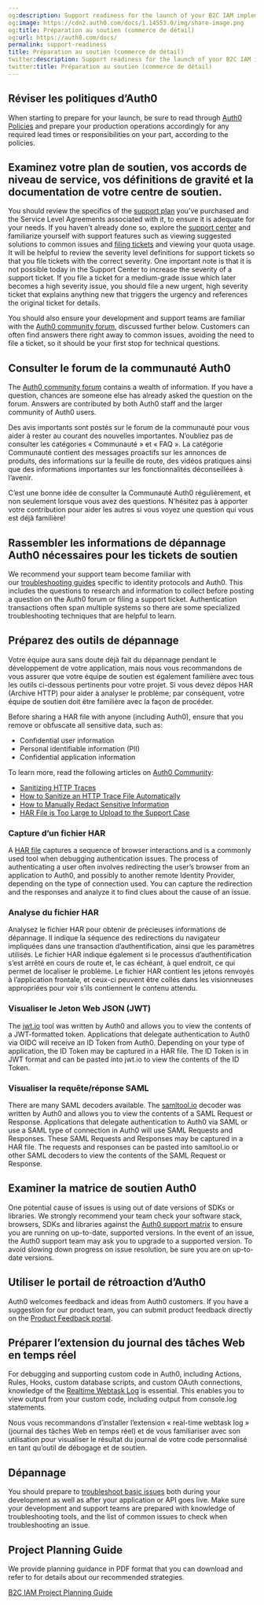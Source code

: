 ```yaml
---
og:description: Support readiness for the launch of your B2C IAM implementation.
og:image: https://cdn2.auth0.com/docs/1.14553.0/img/share-image.png
og:title: Préparation au soutien (commerce de détail)
og:url: https://auth0.com/docs/
permalink: support-readiness
title: Préparation au soutien (commerce de détail)
twitter:description: Support readiness for the launch of your B2C IAM implementation.
twitter:title: Préparation au soutien (commerce de détail)
---
```


## Réviser les politiques d’Auth0

When starting to prepare for your launch, be sure to read through [Auth0 Policies](/docs/troubleshoot/customer-support/operational-policies) and prepare your production operations accordingly for any required lead times or responsibilities on your part, according to the policies.

## Examinez votre plan de soutien, vos accords de niveau de service, vos définitions de gravité et la documentation de votre centre de soutien.

You should review the specifics of the [support plan](/docs/troubleshoot/customer-support) you’ve purchased and the Service Level Agreements associated with it, to ensure it is adequate for your needs. If you haven’t already done so, explore the [support center](https://support.auth0.com/) and familiarize yourself with support features such as viewing suggested solutions to common issues and [filing tickets](/docs/troubleshoot/customer-support/open-and-manage-support-tickets) and viewing your quota usage. It will be helpful to review the severity level definitions for support tickets so that you file tickets with the correct severity. One important note is that it is not possible today in the Support Center to increase the severity of a support ticket. If you file a ticket for a medium-grade issue which later becomes a high severity issue, you should file a new urgent, high severity ticket that explains anything new that triggers the urgency and references the original ticket for details.

You should also ensure your development and support teams are familiar with the [Auth0 community forum](https://community.auth0.com/), discussed further below. Customers can often find answers there right away to common issues, avoiding the need to file a ticket, so it should be your first stop for technical questions.

## Consulter le forum de la communauté Auth0

The [Auth0 community forum](https://community.auth0.com/) contains a wealth of information. If you have a question, chances are someone else has already asked the question on the forum. Answers are contributed by both Auth0 staff and the larger community of Auth0 users.

Des avis importants sont postés sur le forum de la communauté pour vous aider à rester au courant des nouvelles importantes. N’oubliez pas de consulter les catégories « Communauté » et « FAQ ». La catégorie Communauté contient des messages proactifs sur les annonces de produits, des informations sur la feuille de route, des vidéos pratiques ainsi que des informations importantes sur les fonctionnalités déconseillées à l’avenir.

C’est une bonne idée de consulter la Communauté Auth0 régulièrement, et non seulement lorsque vous avez des questions. N’hésitez pas à apporter votre contribution pour aider les autres si vous voyez une question qui vous est déjà familière!

## Rassembler les informations de dépannage Auth0 nécessaires pour les tickets de soutien

We recommend your support team become familiar with our [troubleshooting guides](/docs/troubleshoot) specific to identity protocols and Auth0. This includes the questions to research and information to collect before posting a question on the Auth0 forum or filing a support ticket. Authentication transactions often span multiple systems so there are some specialized troubleshooting techniques that are helpful to learn.

## Préparez des outils de dépannage

Votre équipe aura sans doute déjà fait du dépannage pendant le développement de votre application, mais nous vous recommandons de vous assurer que votre équipe de soutien est également familière avec tous les outils ci-dessous pertinents pour votre projet. Si vous devez dépos HAR (Archive HTTP) pour aider à analyser le problème; par conséquent, votre équipe de soutien doit être familière avec la façon de procéder.

<Warning>

Before sharing a HAR file with anyone (including Auth0), ensure that you remove or obfuscate all sensitive data, such as:

* Confidential user information
* Personal identifiable information (PII)
* Confidential application information

To learn more, read the following articles on [Auth0 Community](https://community.auth0.com):

* [Sanitizing HTTP Traces](https://community.auth0.com/t/sanitizing-http-traces/119488)
* [How to Sanitize an HTTP Trace File Automatically](https://community.auth0.com/t/how-to-sanitize-a-http-trace-file-automatically/120583)
* [How to Manually Redact Sensitive Information](https://community.auth0.com/t/how-to-manually-redact-sensitive-information/122554)
* [HAR File is Too Large to Upload to the Support Case](https://community.auth0.com/t/har-file-is-too-large-to-upload-to-the-support-case/122488)

</Warning>

### Capture d’un fichier HAR

A [HAR file](/docs/troubleshoot/troubleshooting-tools/generate-and-analyze-har-files) captures a sequence of browser interactions and is a commonly used tool when debugging authentication issues. The process of authenticating a user often involves redirecting the user’s browser from an application to Auth0, and possibly to another remote <Tooltip tip="Identity Provider (IdP): Service that stores and manages digital identities." cta="View Glossary" href="/docs/glossary?term=Identity+Provider">Identity Provider</Tooltip>, depending on the type of connection used. You can capture the redirection and the responses and analyze it to find clues about the cause of an issue.

### Analyse du fichier HAR

Analysez le fichier HAR pour obtenir de précieuses informations de dépannage. Il indique la séquence des redirections du navigateur impliquées dans une transaction d’authentification, ainsi que les paramètres utilisés. Le fichier HAR indique également si le processus d’authentification s’est arrêté en cours de route et, le cas échéant, à quel endroit, ce qui permet de localiser le problème. Le fichier HAR contient les jetons renvoyés à l’application frontale, et ceux-ci peuvent être collés dans les visionneuses appropriées pour voir s’ils contiennent le contenu attendu.

### Visualiser le Jeton Web JSON (JWT)

The [jwt.io](https://jwt.io/) tool was written by Auth0 and allows you to view the contents of a <Tooltip tip="JSON Web Token (JWT): Standard ID Token format (and often Access Token format) used to represent claims securely between two parties." cta="View Glossary" href="/docs/glossary?term=JWT">JWT</Tooltip>-formatted token. Applications that delegate authentication to Auth0 via OIDC will receive an <Tooltip tip="ID Token: Credential meant for the client itself, rather than for accessing a resource." cta="View Glossary" href="/docs/glossary?term=ID+Token">ID Token</Tooltip> from Auth0. Depending on your type of application, the ID Token may be captured in a HAR file. The ID Token is in JWT format and can be pasted into jwt.io to view the contents of the ID Token.

### Visualiser la requête/réponse SAML

There are many <Tooltip tip="Security Assertion Markup Language (SAML): Standardized protocol allowing two parties to exchange authentication information without a password." cta="View Glossary" href="/docs/glossary?term=SAML">SAML</Tooltip> decoders available. The [samltool.io](https://samltool.io/) decoder was written by Auth0 and allows you to view the contents of a SAML Request or Response. Applications that delegate authentication to Auth0 via SAML or use a SAML type of connection in Auth0 will use SAML Requests and Responses. These SAML Requests and Responses may be captured in a HAR file. The requests and responses can be pasted into samltool.io or other SAML decoders to view the contents of the SAML Request or Response.

## Examiner la matrice de soutien Auth0

One potential cause of issues is using out of date versions of SDKs or libraries. We strongly recommend your team check your software stack, browsers, SDKs and libraries against the [Auth0 support matrix](/docs/troubleshoot/customer-support/product-support-matrix) to ensure you are running on up-to-date, supported versions. In the event of an issue, the Auth0 support team may ask you to upgrade to a supported version. To avoid slowing down progress on issue resolution, be sure you are on up-to-date versions.

## Utiliser le portail de rétroaction d’Auth0

Auth0 welcomes feedback and ideas from Auth0 customers. If you have a suggestion for our product team, you can submit product feedback directly on the [Product Feedback portal](https://auth0.com/feedback).

## Préparer l’extension du journal des tâches Web en temps réel

For debugging and supporting custom code in Auth0, including Actions, Rules, Hooks, custom database scripts, and custom <Tooltip tip="OAuth 2.0: Authorization framework that defines authorization protocols and workflows." cta="View Glossary" href="/docs/glossary?term=OAuth">OAuth</Tooltip> connections, knowledge of the [Realtime Webtask Log](/docs/customize/extensions/real-time-webtask-logs) is essential. This enables you to view output from your custom code, including output from console.log statements.

Nous vous recommandons d’installer l’extension « real-time webtask log » (journal des tâches Web en temps réel) et de vous familiariser avec son utilisation pour visualiser le résultat du journal de votre code personnalisé en tant qu’outil de débogage et de soutien.

## Dépannage

You should prepare to [troubleshoot basic issues](/docs/troubleshoot/basic-issues) both during your development as well as after your application or API goes live. Make sure your development and support teams are prepared with knowledge of troubleshooting tools, and the list of common issues to check when troubleshooting an issue.

## Project Planning Guide

We provide planning guidance in PDF format that you can download and refer to for details about our recommended strategies.

[B2C IAM Project Planning Guide](https://assets.ctfassets.net/cdy7uua7fh8z/3er1aEQ7Ul0q3c9leJWczR/b1f18b4c16abb7e78b01e4eb2b52bb8e/B2C_Project_Planning.pdf)
